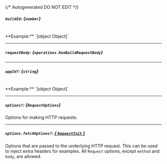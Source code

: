 {/* Autogenerated DO NOT EDIT  */}

##### `buildId`: *{`number`}*
<br/>
**Example:** `[object Object]`

---
##### `requestBody`: *{`operations.RunBuildRequestBody`}*

<Collapsible openLabel={Labels.showProperties} closeLabel={Labels.hideProperties}>
  <RunBuildRequestBody />
</Collapsible>

---
##### `appId?`: *{`string`}*
<br/>
**Example:** `[object Object]`

---
##### `options?`: *{`RequestOptions`}*
Options for making HTTP requests.

---
##### `options.fetchOptions?`: [*{ `RequestInit` }*](https://developer.mozilla.org/en-US/docs/Web/API/Request/Request#options)
Options that are passed to the underlying HTTP request. This can be used to inject extra headers for examples. All `Request` options, except `method` and `body`, are allowed.

